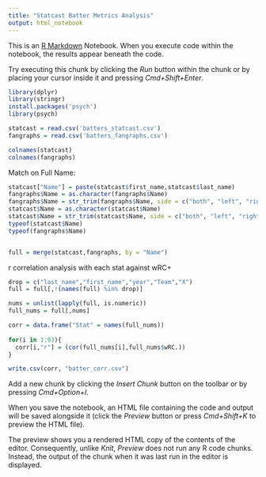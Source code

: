```yaml
---
title: "Statcast Batter Metrics Analysis"
output: html_notebook
---
```


This is an [R Markdown](http://rmarkdown.rstudio.com) Notebook. When you execute code within the notebook, the results appear beneath the code. 

Try executing this chunk by clicking the *Run* button within the chunk or by placing your cursor inside it and pressing *Cmd+Shift+Enter*. 
```r
library(dplyr)
library(stringr)
install.packages('psych')
library(psych)
```

```r
statcast = read.csv('batters_statcast.csv')
fangraphs = read.csv('batters_fangraphs.csv')
```

```r
colnames(statcast)
colnames(fangraphs)
```
Match on Full Name:
```r
statcast["Name"] = paste(statcast$first_name,statcast$last_name)
fangraphs$Name = as.character(fangraphs$Name)
fangraphs$Name = str_trim(fangraphs$Name, side = c("both", "left", "right"))
statcast$Name = as.character(statcast$Name)
statcast$Name = str_trim(statcast$Name, side = c("both", "left", "right"))
typeof(statcast$Name)
typeof(fangraphs$Name)


full = merge(statcast,fangraphs, by = "Name")

```

r correlation analysis with each stat against wRC+ 
```r
drop = c("last_name","first_name","year","Team","X")
full = full[,!(names(full) %in% drop)]

nums = unlist(lapply(full, is.numeric))
full_nums = full[,nums]

corr = data.frame("Stat" = names(full_nums))
                    
for(i in 1:93){
  corr[i,"r"] = (cor(full_nums[i],full_nums$wRC.))
}

write.csv(corr, "batter_corr.csv")

```

Add a new chunk by clicking the *Insert Chunk* button on the toolbar or by pressing *Cmd+Option+I*.

When you save the notebook, an HTML file containing the code and output will be saved alongside it (click the *Preview* button or press *Cmd+Shift+K* to preview the HTML file). 

The preview shows you a rendered HTML copy of the contents of the editor. Consequently, unlike *Knit*, *Preview* does not run any R code chunks. Instead, the output of the chunk when it was last run in the editor is displayed.

